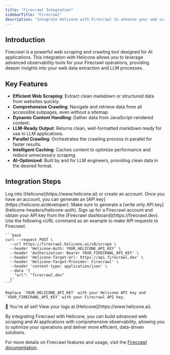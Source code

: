 ```yaml
---
title: "Firecrawl Integration"
sidebarTitle: "Firecrawl"
description: "Integrate Helicone with Firecrawl to enhance your web scraping and AI applications with comprehensive observability and analytics."
---
```


## Introduction

Firecrawl is a powerful web scraping and crawling tool designed for AI applications. This integration with Helicone allows you to leverage advanced observability tools for your Firecrawl operations, providing deeper insights into your web data extraction and LLM processes.

## Key Features

- **Efficient Web Scraping**: Extract clean markdown or structured data from websites quickly.
- **Comprehensive Crawling**: Navigate and retrieve data from all accessible subpages, even without a sitemap.
- **Dynamic Content Handling**: Gather data from JavaScript-rendered content.
- **LLM-Ready Output**: Returns clean, well-formatted markdown ready for use in LLM applications.
- **Parallel Crawling**: Orchestrates the crawling process in parallel for faster results.
- **Intelligent Caching**: Caches content to optimize performance and reduce unnecessary scraping.
- **AI-Optimized**: Built by and for LLM engineers, providing clean data in the desired format.

## Integration Steps

<Steps>
  <Step title="Create a Helicone account + Generate an API Key">
    Log into [Helicone](https://www.helicone.ai) or create an account. Once you have an account, you
    can generate an [API key](https://helicone.ai/developer).
    <Note>
      Make sure to generate a [write only API key](helicone-headers/helicone-auth).
    </Note>
  </Step>
  <Step title="Obtain Firecrawl API Key">
    Sign up for a Firecrawl account and obtain your API key from the [Firecrawl dashboard](https://firecrawl.dev).
  </Step>
  <Step title="Make API Requests with Helicone Integration">
    Use the following cURL command as an example to make API requests to Firecrawl:

    ```bash
    curl --request POST \
      --url https://firecrawl.helicone.ai/v0/scrape \
      --header 'Helicone-Auth: YOUR_HELICONE_API_KEY' \
      --header 'Authorization: Bearer YOUR_FIRECRAWL_API_KEY' \
      --header 'Helicone-Target-Url: https://api.firecrawl.dev' \
      --header 'Helicone-Target-Provider: Firecrawl' \
      --header 'content-type: application/json' \
      --data '{
        "url": "firecrawl.dev"
      }'
    ```

    Replace `YOUR_HELICONE_API_KEY` with your Helicone API key and `YOUR_FIRECRAWL_API_KEY` with your Firecrawl API key.

  </Step>
  <Step title="View Your Logs">
    🎉 You're all set! View your logs at [Helicone](https://www.helicone.ai).
  </Step>
</Steps>

By integrating Firecrawl with Helicone, you can build advanced web scraping and AI applications with comprehensive observability, allowing you to optimize your operations and deliver more efficient, data-driven solutions.

For more details on Firecrawl features and usage, visit the [Firecrawl documentation](https://docs.firecrawl.dev/).
